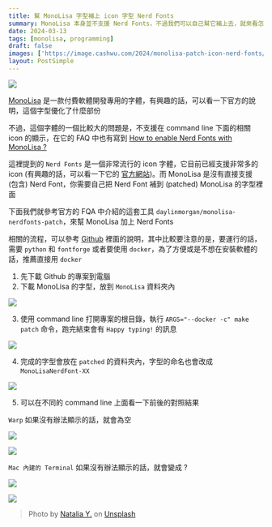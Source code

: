 ```yaml
---
title: 幫 MonoLisa 字型補上 icon 字型 Nerd Fonts
summary: MonoLisa 本身並不支援 Nerd Fonts，不過我們可以自己幫它補上去，就來看怎麼幫 MonoLisa 補上 NerFonts
date: 2024-03-13
tags: [monolisa, programming]
draft: false
images: ['https://image.cashwu.com/2024/monolisa-patch-icon-nerd-fonts/cover.webp']
layout: PostSimple
---
```


![](https://image.cashwu.com/2024/monolisa-patch-icon-nerd-fonts/cover.webp)

[MonoLisa](https://www.monolisa.dev) 是一款付費軟體開發專用的字體，有興趣的話，可以看一下官方的說明，這個字型優化了什麼部份

不過，這個字體的一個比較大的問題是，不支援在 command line 下面的相關 icon 的顯示，在它的 FAQ 中也有寫到 [How to enable Nerd Fonts with MonoLisa ?](https://www.monolisa.dev/faq#how-to-enable-nerd-fonts-with-monolisa)

這裡提到的 `Nerd Fonts` 是一個非常流行的 icon 字體，它目前已經支援非常多的 icon (有興趣的話，可以看一下它的 [官方網站](https://www.nerdfonts.com))。而 MonoLisa 是沒有直接支援 (包含) Nerd Font，你需要自己把 Nerd Font 補到 (patched) MonoLisa 的字型裡面

下面我們就參考官方的 FQA 中介紹的這套工具 `daylinmorgan/monolisa-nerdfonts-patch`，來幫 MonoLisa 加上 Nerd Fonts

相關的流程，可以參考 [Github](https://github.com/daylinmorgan/monolisa-nerdfont-patch) 裡面的說明，其中比較要注意的是，要運行的話，需要 `python` 和 `fontforge` 或者要使用 `docker`，為了方便或是不想在安裝軟體的話，推薦直接用 `docker`

1. 先下載 Github 的專案到電腦
2. 下載 MonoLisa 的字型，放到 `MonoLisa` 資料夾內

![](https://image.cashwu.com/2024/monolisa-patch-icon-nerd-fonts/01.webp)

3. 使用 command line 打開專案的根目錄，執行 `ARGS="--docker -c" make patch` 命令，跑完結束會有 `Happy typing!` 的訊息

![](https://image.cashwu.com/2024/monolisa-patch-icon-nerd-fonts/02.webp)

4. 完成的字型會放在 `patched` 的資料夾內，字型的命名也會改成 `MonoLisaNerdFont-XX`

![](https://image.cashwu.com/2024/monolisa-patch-icon-nerd-fonts/03.webp)

5. 可以在不同的 command line 上面看一下前後的對照結果

`Warp` 如果沒有辦法顯示的話，就會為空

![](https://image.cashwu.com/2024/monolisa-patch-icon-nerd-fonts/04.webp)

![](https://image.cashwu.com/2024/monolisa-patch-icon-nerd-fonts/05.webp)

`Mac 內建的 Terminal` 如果沒有辦法顯示的話，就會變成 ?

![](https://image.cashwu.com/2024/monolisa-patch-icon-nerd-fonts/06.webp)

![](https://image.cashwu.com/2024/monolisa-patch-icon-nerd-fonts/07.webp)

> Photo by [Natalia Y.](https://unsplash.com/@foxfox?utm_content=creditCopyText&utm_medium=referral&utm_source=unsplash) on [Unsplash](https://unsplash.com/photos/brass-letter-plates-in-black-wooden-box-bMybTSV7RFY?utm_content=creditCopyText&utm_medium=referral&utm_source=unsplash)

